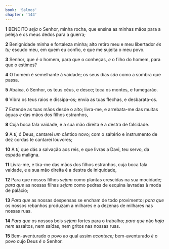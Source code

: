 ```yaml
---
book: 'Salmos'
chapter: '144'
---
```


**1** BENDITO _seja_ o Senhor, minha rocha, que ensina as minhas mãos para a peleja e os meus dedos para a guerra;

**2** Benignidade minha e fortaleza minha; alto retiro meu e meu libertador _és tu;_ escudo meu, em quem eu confio, e que me sujeita o meu povo.

**3** Senhor, que _é_ o homem, para que o conheças, _e_ o filho do homem, para que o estimes?

**4** O homem é semelhante à vaidade; os seus dias _são_ como a sombra que passa.

**5** Abaixa, ó Senhor, os teus céus, e desce; toca os montes, e fumegarão.

**6** Vibra os teus raios e dissipa-os; envia as tuas flechas, e desbarata-os.

**7** Estende as tuas mãos desde o alto; livra-me, e arrebata-me das muitas águas _e_ das mãos dos filhos estranhos,

**8** Cuja boca fala vaidade, e a sua mão direita é a destra de falsidade.

**9** A _ti,_ ó Deus, cantarei _um_ cântico novo; com o saltério e instrumento de dez cordas te cantarei louvores;

**10** A _ti,_ que dás a salvação aos reis, e que livras a Davi, teu servo, da espada maligna.

**11** Livra-me, e tira-me das mãos dos filhos estranhos, cuja boca fala vaidade, e a sua mão direita é a destra de iniquidade,

**12** Para que nossos filhos _sejam_ como plantas crescidas na sua mocidade; _para que_ as nossas filhas _sejam_ como pedras de esquina lavradas à moda de palácio;

**13** _Para que_ as nossas despensas se encham de todo provimento; _para que_ os nossos rebanhos produzam a milhares e a dezenas de milhares nas nossas ruas.

**14** _Para que_ os nossos bois _sejam_ fortes para o trabalho; _para que_ não _haja nem_ assaltos, nem saídas, nem gritos nas nossas ruas.

**15** Bem-aventurado o povo ao qual assim _acontece;_ bem-aventurado _é_ o povo cujo Deus _é_ o Senhor.

